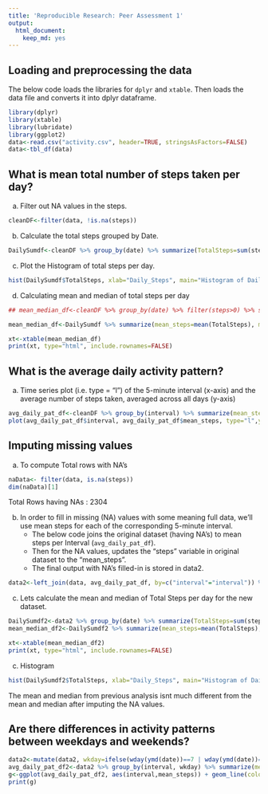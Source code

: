 ```yaml
---
title: 'Reproducible Research: Peer Assessment 1'
output:
  html_document:
    keep_md: yes
---
```



## Loading and preprocessing the data

  The below code loads the libraries for ```dplyr``` and ```xtable```. Then loads the data file and converts it into dplyr dataframe.
```r
library(dplyr)
library(xtable)
library(lubridate)
library(ggplot2)
data<-read.csv("activity.csv", header=TRUE, stringsAsFactors=FALSE)
data<-tbl_df(data)
```


## What is mean total number of steps taken per day?


a. Filter out NA values in the steps.
```r
cleanDF<-filter(data, !is.na(steps))
```

b. Calculate the total steps grouped by Date.
```r
DailySumdf<-cleanDF %>% group_by(date) %>% summarize(TotalSteps=sum(steps))
```

c. Plot the Histogram of total steps per day.
```r
hist(DailySumdf$TotalSteps, xlab="Daily_Steps", main="Histogram of Daily Steps")
```

d. Calculating mean and median of total steps per day 


```r

## mean_median_df<-cleanDF %>% group_by(date) %>% filter(steps>0) %>% summarize(mean_steps=mean(steps), median_steps=median(steps))

mean_median_df<-DailySumdf %>% summarize(mean_steps=mean(TotalSteps), median_steps=median(TotalSteps))

xt<-xtable(mean_median_df)
print(xt, type="html", include.rownames=FALSE)
```

## What is the average daily activity pattern?

a. Time series plot (i.e. type = "l") of the 5-minute interval (x-axis) and the average number of steps taken, averaged across all days (y-axis)
```r
avg_daily_pat_df<-cleanDF %>% group_by(interval) %>% summarize(mean_steps=mean(steps))
plot(avg_daily_pat_df$interval, avg_daily_pat_df$mean_steps, type="l",ylab="Avg Daily Steps", xlab="Interval")
```

## Imputing missing values

a. To compute Total rows with NA's 

```r
naData<- filter(data, is.na(steps))
dim(naData)[1]
```
  Total Rows having NAs : 2304



b. In order to fill in missing (NA) values with some meaning full data, we'll use mean steps for each of the corresponding 5-minute interval.
   - The below code joins the original dataset (having NA's) to mean steps per Interval (```avg_daily_pat_df```).
   - Then for the NA values, updates the "steps" variable in original dataset to the "mean_steps".
   - The final output with NA's filled-in is stored in data2.

```r
data2<-left_join(data, avg_daily_pat_df, by=c("interval"="interval")) %>% mutate(steps=ifelse(is.na(steps), mean_steps,steps)) %>% select(steps, date, interval)
```


c. Lets calculate the mean and median of Total Steps per day for the new dataset.

```r
DailySumdf2<-data2 %>% group_by(date) %>% summarize(TotalSteps=sum(steps))
mean_median_df2<-DailySumdf2 %>% summarize(mean_steps=mean(TotalSteps), median_steps=median(TotalSteps))

xt<-xtable(mean_median_df2)
print(xt, type="html", include.rownames=FALSE)
```


c. Histogram


```r

hist(DailySumdf2$TotalSteps, xlab="Daily_Steps", main="Histogram of Daily Steps (Imputing NA")
```

The mean and median from previous analysis isnt much different from the mean and median after imputing the NA values.

## Are there differences in activity patterns between weekdays and weekends?

```r
data2<-mutate(data2, wkday=ifelse(wday(ymd(date))==7 | wday(ymd(date))==1, "weekend","weekday"))
avg_daily_pat_df2<-data2 %>% group_by(interval, wkday) %>% summarize(mean_steps=mean(steps))
g<-ggplot(avg_daily_pat_df2, aes(interval,mean_steps)) + geom_line(colour="blue",size=1) + facet_wrap(~wkday, ncol=1) + labs(title="Avg Daily Activity (Weekday v/s Weekend)", x="Interval", y="Avg Number of Steps")
print(g)

```
